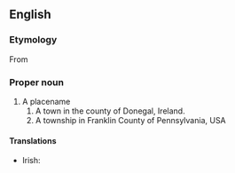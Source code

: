 ==English==
{{wikipedia}}

===Etymology===
From {{etyl|ga|en}} {{m|ga|Leitir Ceanainn|gloss=Hillside of the O'Cannons}}

===Proper noun===
{{en-proper noun}}

# A placename
## A town in the county of Donegal, Ireland.
## A township in Franklin County of Pennsylvania, USA

====Translations====
{{trans-top|Irish town}}
* Irish: {{t|ga|Leitir Ceanainn}}
{{trans-mid}}
{{trans-bottom}}